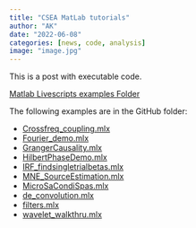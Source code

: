 ```yaml
---
title: "CSEA MatLab tutorials"
author: "AK"
date: "2022-06-08"
categories: [news, code, analysis]
image: "image.jpg"
---
```


This is a post with executable code.

[Matlab Livescripts examples Folder](https://github.com/csea-lab/csea-lab/tree/master/Libas/LiveScripts)

The following examples are in the GitHub folder:

-   [Crossfreq_coupling.mlx](https://github.com/csea-lab/csea-lab/blob/master/Libas/LiveScripts/)
-   [Fourier_demo.mlx](https://github.com/csea-lab/csea-lab/blob/master/Libas/LiveScripts/)
-   [GrangerCausality.mlx](https://github.com/csea-lab/csea-lab/blob/master/Libas/LiveScripts/)
-   [HilbertPhaseDemo.mlx](https://github.com/csea-lab/csea-lab/blob/master/Libas/LiveScripts/)
-   [IRF_findsingletrialbetas.mlx](https://github.com/csea-lab/csea-lab/blob/master/Libas/LiveScripts/)
-   [MNE_SourceEstimation.mlx](https://github.com/csea-lab/csea-lab/blob/master/Libas/LiveScripts/)
-   [MicroSaCondiSpas.mlx](https://github.com/csea-lab/csea-lab/blob/master/Libas/LiveScripts/)
-   [de_convolution.mlx](https://github.com/csea-lab/csea-lab/blob/master/Libas/LiveScripts/)
-   [filters.mlx](https://github.com/csea-lab/csea-lab/blob/master/Libas/LiveScripts/)
-   [wavelet_walkthru.mlx](https://github.com/csea-lab/csea-lab/blob/master/Libas/LiveScripts/)
